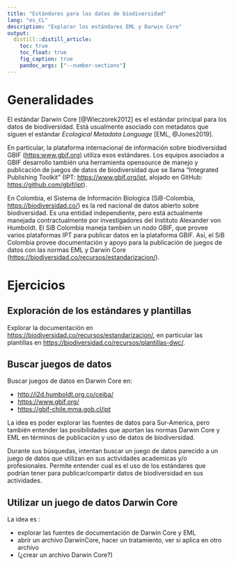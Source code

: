```yaml
---
title: "Estándares para los datos de biodiversidad"
lang: "es_CL"
description: "Explorar los estándares EML y Darwin Core"
output:
  distill::distill_article:
    toc: true
    toc_float: true
    fig_caption: true
    pandoc_args: ["--number-sections"]
---
```


# Generalidades

El estándar Darwin Core [@Wieczorek2012] es el estándar principal para los datos de biodiversidad.
Está usualmente asociado con metadatos que siguen el estándar *Ecological Metadata Language* [EML, @Jones2019].

En particular, la plataforma internacional de información sobre biodiversidad GBIF (<https:www.gbif.org>) utiliza esos estándares.
Los equipos asociados a GBIF desarrollo también una herramienta opensource de manejo y publicación de juegos de datos de biodiversidad que se llama "Integrated Publishing Toolkit" (IPT: <https://www.gbif.org/ipt>, alojado en GitHub: <https://github.com/gbif/ipt>).

En Colombia, el Sistema de Información Biologica (SiB-Colombia, <https://biodiversidad.co/>) es la red nacional de datos abierto sobre biodiversidad.
Es una entidad independiente, pero está actualmente manejada contractualmente por investigadores del Instituto Alexander von Humboldt.
El SiB Colombia maneja tambien un nodo GBIF, que provee varios plataformas IPT para publicar datos en la plataforma GBIF.
Así, el SiB Colombia provee documentación y apoyo para la publicación de juegos de datos con las normas EML y Darwin Core (<https://biodiversidad.co/recursos/estandarizacion/>).


<!--
https://gbifchile.mma.gob.cl/
https://gbif-chile.mma.gob.cl/ipt
-->


# Ejercicios

## Exploración de los estándares y plantillas

Explorar la documentación en <https://biodiversidad.co/recursos/estandarizacion/>, en particular las plantillas en <https://biodiversidad.co/recursos/plantillas-dwc/>.

## Buscar juegos de datos

Buscar juegos de datos en Darwin Core en:

* <http://i2d.humboldt.org.co/ceiba/>
* <https://www.gbif.org/>
* <https://gbif-chile.mma.gob.cl/ipt>

La idea es poder explorar las fuentes de datos para Sur-America, pero también entender las posibilidades que aportan las normas Darwin Core y EML en términos de publicación y uso de datos de biodiversidad.

Durante sus búsquedas, intentan buscar un juego de datos parecido a un juego de datos que utilizan en sus actividades academicas y/o profesionales.
Permite entender cual es el uso de los estándares que podrían tener para publicar/compartir datos de biodiversidad en sus actividades.

## Utilizar un juego de datos Darwin Core


La idea es :

* explorar las fuentes de documentación de Darwin Core y EML
* abrir un archivo DarwinCore, hacer un tratamiento, ver si aplica en otro archivo
* (¿crear un archivo Darwin Core?)